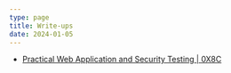 ```yaml
---
type: page
title: Write-ups
date: 2024-01-05
---
```


- [Practical  Web Application and Security Testing | 0X8C](https://wiki.0x8c.org/courses/tcm-security/practical-web-application-and)
 